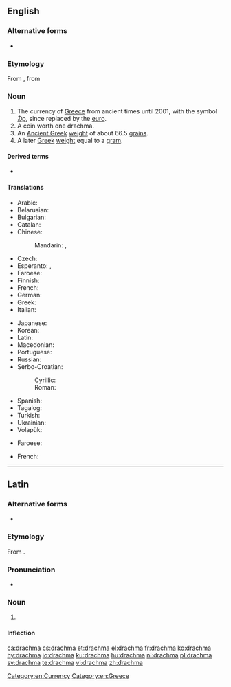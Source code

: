 ==English==
{{wikipedia|Greek drachma}}

===Alternative forms===
* {{l|en|drachm}}

===Etymology===
From {{etyl|grc|en}} {{m|grc|δραχμή||a drachma}}, from {{m|grc|δράσσομαι||to grasp, seize}}

===Noun===
{{en-noun|s|drachmae|drachmai}}

# The currency of [[Greece]] from ancient times until 2001, with the symbol [[₯]], since replaced by the [[euro]].
# A coin worth one drachma.
# An [[Ancient Greek]] [[weight]] of about 66.5 [[grain]]s.
# A later [[Greek]] [[weight]] equal to a [[gram]].

====Derived terms====
* {{l|en|new drachma}}

====Translations====
{{trans-top|former currency of Greece}}
* Arabic: {{t|ar|دِرَاخْمَا|f}}
* Belarusian: {{t|be|драхма|f|tr=dráxma|sc=Cyrl}}
* Bulgarian: {{t|bg|драхма|f|tr=dráhma|sc=Cyrl}}
* Catalan: {{t+|ca|dracma|f}}
* Chinese:
*: Mandarin: {{t|cmn|德拉克馬|sc=Hani}}, {{t+|cmn|德拉克马|tr=délākèmǎ|sc=Hani}}
* Czech: {{t+|cs|drachma|f}}
* Esperanto: {{t|eo|draĥmo}}, {{t|eo|drakmo}}
* Faroese: {{t|fo|drakma|f}}
* Finnish: {{t+|fi|drakma}}
* French: {{t+|fr|drachme|f}}
* German: {{t+|de|Drachme|f}}
* Greek: {{t+|el|δραχμή|f}}
* Italian: {{t+|it|dracma|f}}
{{trans-mid}}
* Japanese: {{t|ja|ドラクマ|tr=dorakuma|sc=Jpan}}
* Korean: {{t|ko|드라크마|sc=Kore}}
* Latin: {{t|la|drachma|f}}
* Macedonian: {{t|mk|драхма|f|tr=dráhma}}
* Portuguese: {{t+|pt|dracma|f}}
* Russian: {{t+|ru|дра́хма|f}}
* Serbo-Croatian:
*: Cyrillic: {{t|sh|драхма|f}}
*: Roman: {{t+|sh|drahma|f}}
* Spanish: {{t+|es|dracma|f}}
* Tagalog: {{t|tl|drakma}}
* Turkish: {{t+|tr|drahmi}}
* Ukrainian: {{t+|uk|драхма|f|tr=dráxma|sc=Cyrl}}
* Volapük: {{t+|vo|dragmad}}
{{trans-bottom}}

{{trans-top|a coin worth one drachma}}
* Faroese: {{t|fo|drakma|f}}
{{trans-mid}}
* French: {{t+|fr|drachme|f}}
{{trans-bottom}}

[[Category:en:Currency]]
[[Category:en:Greece]]

----

==Latin==

===Alternative forms===
* {{l|la|drachuma}}

===Etymology===
From {{der|la|grc|δραχμή}}.

===Pronunciation===
* {{la-IPA|drachma}}

===Noun===
{{la-noun|drachma||drachmae|f|first}}

# {{l|en|drachma}} {{gloss|Ancient Greek coin, one hundredth of a {{l|la|mina}}}}

====Inflection====
{{la-decl-1st|drachm}}

[[ca:drachma]]
[[cs:drachma]]
[[et:drachma]]
[[el:drachma]]
[[fr:drachma]]
[[ko:drachma]]
[[hy:drachma]]
[[io:drachma]]
[[ku:drachma]]
[[hu:drachma]]
[[nl:drachma]]
[[pl:drachma]]
[[sv:drachma]]
[[te:drachma]]
[[vi:drachma]]
[[zh:drachma]]